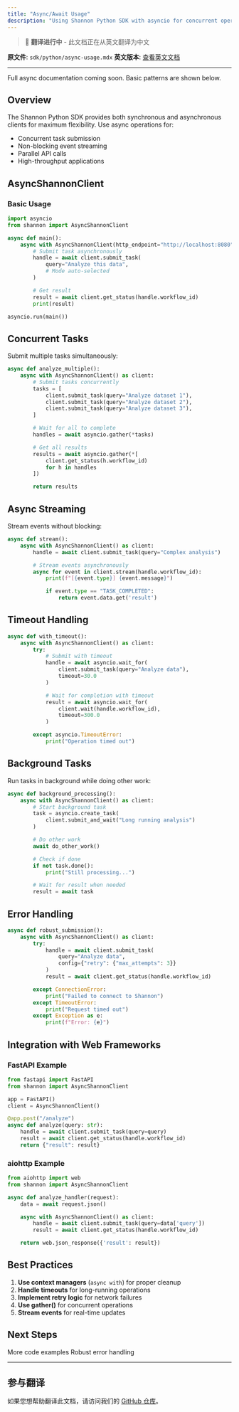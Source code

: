 ```yaml
---
title: "Async/Await Usage"
description: "Using Shannon Python SDK with asyncio for concurrent operations"
---
```


> 🚧 **翻译进行中** - 此文档正在从英文翻译为中文

**原文件**: `sdk/python/async-usage.mdx`
**英文版本**: [查看英文文档](/en/sdk/python/async-usage)

---


<Note>
Full async documentation coming soon. Basic patterns are shown below.
</Note>

## Overview

The Shannon Python SDK provides both synchronous and asynchronous clients for maximum flexibility. Use async operations for:

- Concurrent task submission
- Non-blocking event streaming
- Parallel API calls
- High-throughput applications

## AsyncShannonClient

### Basic Usage

```python
import asyncio
from shannon import AsyncShannonClient

async def main():
    async with AsyncShannonClient(http_endpoint="http://localhost:8080") as client:
        # Submit task asynchronously
        handle = await client.submit_task(
            query="Analyze this data",
            # Mode auto-selected
        )

        # Get result
        result = await client.get_status(handle.workflow_id)
        print(result)

asyncio.run(main())
```

## Concurrent Tasks

Submit multiple tasks simultaneously:

```python
async def analyze_multiple():
    async with AsyncShannonClient() as client:
        # Submit tasks concurrently
        tasks = [
            client.submit_task(query="Analyze dataset 1"),
            client.submit_task(query="Analyze dataset 2"),
            client.submit_task(query="Analyze dataset 3"),
        ]

        # Wait for all to complete
        handles = await asyncio.gather(*tasks)

        # Get all results
        results = await asyncio.gather(*[
            client.get_status(h.workflow_id)
            for h in handles
        ])

        return results
```

## Async Streaming

Stream events without blocking:

```python
async def stream():
    async with AsyncShannonClient() as client:
        handle = await client.submit_task(query="Complex analysis")

        # Stream events asynchronously
        async for event in client.stream(handle.workflow_id):
            print(f"[{event.type}] {event.message}")

            if event.type == "TASK_COMPLETED":
                return event.data.get('result')
```

## Timeout Handling

```python
async def with_timeout():
    async with AsyncShannonClient() as client:
        try:
            # Submit with timeout
            handle = await asyncio.wait_for(
                client.submit_task(query="Analyze data"),
                timeout=30.0
            )

            # Wait for completion with timeout
            result = await asyncio.wait_for(
                client.wait(handle.workflow_id),
                timeout=300.0
            )

        except asyncio.TimeoutError:
            print("Operation timed out")
```

## Background Tasks

Run tasks in background while doing other work:

```python
async def background_processing():
    async with AsyncShannonClient() as client:
        # Start background task
        task = asyncio.create_task(
            client.submit_and_wait("Long running analysis")
        )

        # Do other work
        await do_other_work()

        # Check if done
        if not task.done():
            print("Still processing...")

        # Wait for result when needed
        result = await task
```

## Error Handling

```python
async def robust_submission():
    async with AsyncShannonClient() as client:
        try:
            handle = await client.submit_task(
                query="Analyze data",
                config={"retry": {"max_attempts": 3}}
            )
            result = await client.get_status(handle.workflow_id)

        except ConnectionError:
            print("Failed to connect to Shannon")
        except TimeoutError:
            print("Request timed out")
        except Exception as e:
            print(f"Error: {e}")
```

## Integration with Web Frameworks

### FastAPI Example

```python
from fastapi import FastAPI
from shannon import AsyncShannonClient

app = FastAPI()
client = AsyncShannonClient()

@app.post("/analyze")
async def analyze(query: str):
    handle = await client.submit_task(query=query)
    result = await client.get_status(handle.workflow_id)
    return {"result": result}
```

### aiohttp Example

```python
from aiohttp import web
from shannon import AsyncShannonClient

async def analyze_handler(request):
    data = await request.json()

    async with AsyncShannonClient() as client:
        handle = await client.submit_task(query=data['query'])
        result = await client.get_status(handle.workflow_id)

    return web.json_response({'result': result})
```

## Best Practices

1. **Use context managers** (`async with`) for proper cleanup
2. **Handle timeouts** for long-running operations
3. **Implement retry logic** for network failures
4. **Use gather()** for concurrent operations
5. **Stream events** for real-time updates

## Next Steps

<CardGroup cols={2}>
  <Card title="Examples" icon="code" href="/cn/sdk/python/examples">
    More code examples
  </Card>
  <Card title="Error Handling" icon="shield" href="/cn/sdk/python/error-handling">
    Robust error handling
  </Card>
</CardGroup>

---

## 参与翻译

如果您想帮助翻译此文档，请访问我们的 [GitHub 仓库](https://github.com/Kocoro-lab/Shannon)。
